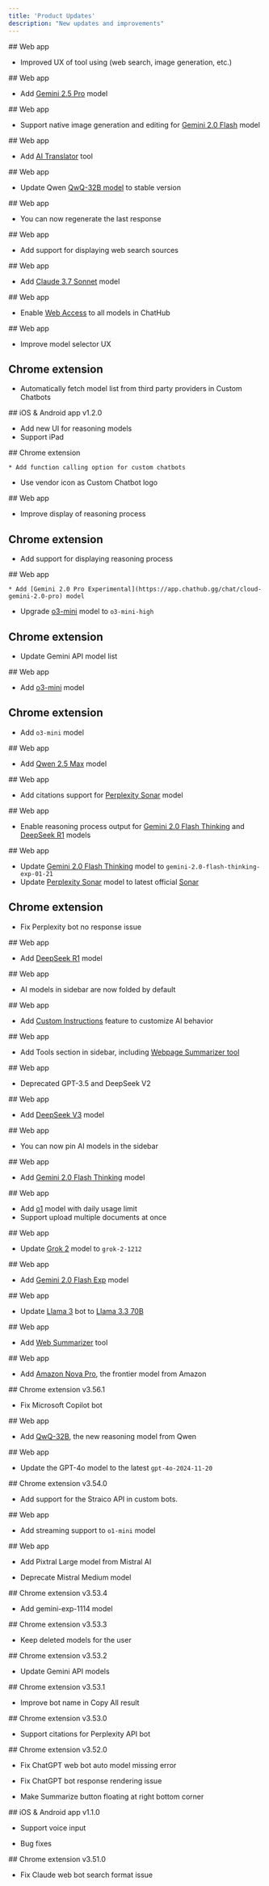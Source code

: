 ```yaml
---
title: 'Product Updates'
description: "New updates and improvements"
---
```


<Update label="April 1, 2025">
  ## Web app

  * Improved UX of tool using (web search, image generation, etc.)
</Update>

<Update label="March 25, 2025">
  ## Web app

  * Add [Gemini 2.5 Pro](https://app.chathub.gg/chat/cloud-gemini-2.5-pro) model
</Update>

<Update label="March 21, 2025">
  ## Web app

  * Support native image generation and editing for [Gemini 2.0 Flash](https://app.chathub.gg/chat/cloud-gemini-2.0-flash) model
</Update>

<Update label="March 19, 2025">
  ## Web app

  * Add [AI Translator](https://app.chathub.gg/ai-translator) tool
</Update>

<Update label="March 6, 2025">
  ## Web app

  * Update Qwen [QwQ-32B model](https://app.chathub.gg/chat/cloud-qwq-32b) to stable version
</Update>

<Update label="March 4, 2025">
  ## Web app

  * You can now regenerate the last response
</Update>

<Update label="February 27, 2025">
  ## Web app

  * Add support for displaying web search sources
</Update>

<Update label="February 25, 2025">
  ## Web app

  * Add [Claude 3.7 Sonnet](https://app.chathub.gg/chat/cloud-claude-3.7-sonnet) model
</Update>

<Update label="February 20, 2025">
  ## Web app

  * Enable [Web Access](/premium-features/web-access) to all models in ChatHub
</Update>

<Update label="February 17, 2025">
  ## Web app

  * Improve model selector UX

  ## Chrome extension

  * Automatically fetch model list from third party providers in Custom Chatbots
</Update>

<Update label="February 16, 2025">
  ## iOS & Android app v1.2.0

  * Add new UI for reasoning models
  * Support iPad
</Update>

<Update label="February 13, 2025">
  ## Chrome extension

	* Add function calling option for custom chatbots
  * Use vendor icon as Custom Chatbot logo
</Update>

<Update label="February 10, 2025">
  ## Web app

  * Improve display of reasoning process

  ## Chrome extension

  * Add support for displaying reasoning process
</Update>

<Update label="February 5, 2025">
  ## Web app

	* Add [Gemini 2.0 Pro Experimental](https://app.chathub.gg/chat/cloud-gemini-2.0-pro) model
  * Upgrade [o3-mini](https://app.chathub.gg/chat/cloud-o3-mini) model to `o3-mini-high`

  ## Chrome extension

  * Update Gemini API model list
</Update>

<Update label="January 31, 2025">
  ## Web app

  * Add [o3-mini](https://app.chathub.gg/chat/cloud-o3-mini) model

  ## Chrome extension

  * Add `o3-mini` model
</Update>

<Update label="January 28, 2025">
  ## Web app

  * Add [Qwen 2.5 Max](https://app.chathub.gg/chat/cloud-qwen2.5-max) model
</Update>

<Update label="January 25, 2025">
  ## Web app

  * Add citations support for [Perplexity Sonar](https://app.chathub.gg/chat/cloud-pplx-sonar-online) model
</Update>

<Update label="January 22, 2025">
  ## Web app

  * Enable reasoning process output for [Gemini 2.0 Flash Thinking](https://app.chathub.gg/chat/cloud-gemini-2.0-flash-thinking) and [DeepSeek R1](https://app.chathub.gg/chat/cloud-deepseek-r1) models
</Update>

<Update label="January 21, 2025">
  ## Web app

  * Update [Gemini 2.0 Flash Thinking](https://app.chathub.gg/chat/cloud-gemini-2.0-flash-thinking) model to `gemini-2.0-flash-thinking-exp-01-21`
  * Update [Perplexity Sonar](https://app.chathub.gg/chat/cloud-pplx-sonar-online) model to latest official [Sonar](https://sonar.perplexity.ai/)

  ## Chrome extension

  * Fix Perplexity bot no response issue
</Update>

<Update label="January 19, 2025">
  ## Web app

  * Add [DeepSeek R1](https://app.chathub.gg/chat/cloud-deepseek-r1) model
</Update>

<Update label="January 10, 2025">
  ## Web app

  * AI models in sidebar are now folded by default
</Update>

<Update label="January 6, 2025">
  ## Web app

  * Add [Custom Instructions](/features/custom-instructions) feature to customize AI behavior
</Update>

<Update label="January 3, 2025">
  ## Web app

  * Add Tools section in sidebar, including [Webpage Summarizer tool](https://app.chathub.gg/webpage-summarizer)
</Update>

<Update label="January 2, 2025">
  ## Web app

  * Deprecated GPT-3.5 and DeepSeek V2
</Update>

<Update label="December 26, 2024">
  ## Web app

  * Add [DeepSeek V3](https://app.chathub.gg/chat/cloud-deepseek-v3) model
</Update>

<Update label="December 24, 2024" >
  ## Web app

  * You can now pin AI models in the sidebar
</Update>

<Update label="December 20, 2024">
  ## Web app

  * Add [Gemini 2.0 Flash Thinking](https://app.chathub.gg/chat/cloud-gemini-2.0-flash-thinking) model
</Update>

<Update label="December 19, 2024">
  ## Web app

  * Add [o1](https://app.chathub.gg/chat/cloud-o1) model with daily usage limit
  * Support upload multiple documents at once
</Update>

<Update label="December 15, 2024">
  ## Web app

  * Update [Grok 2](https://app.chathub.gg/chat/cloud-grok-2) model to `grok-2-1212`
</Update>

<Update label="December 11, 2024">
  ## Web app

  * Add [Gemini 2.0 Flash Exp](https://app.chathub.gg/chat/cloud-gemini-2.0-flash) model
</Update>

<Update label="December 7, 2024">
  ## Web app

  * Update [Llama 3](https://app.chathub.gg/chat/cloud-llama3) bot to [Llama 3.3 70B](https://huggingface.co/meta-llama/Llama-3.3-70B-Instruct)
</Update>

<Update label="December 6, 2024">
  ## Web app

  * Add [Web Summarizer](https://app.chathub.gg/webpage-summarizer) tool
</Update>

<Update label="December 6, 2024">
  ## Web app

  * Add [Amazon Nova Pro](https://app.chathub.gg/chat/cloud-amazon-nova-pro), the frontier model from Amazon
</Update>

<Update label="December 3, 2024">
  ## Chrome extension v3.56.1

  * Fix Microsoft Copilot bot
</Update>

<Update label="November 28, 2024">
  ## Web app

  * Add [QwQ-32B](https://app.chathub.gg/chat/cloud-qwq-32b), the new reasoning model from Qwen
</Update>

<Update label="November 21, 2024">
  ## Web app

  * Update the GPT-4o model to the latest `gpt-4o-2024-11-20`
</Update>

<Update label="November 20, 2024">
  ## Chrome extension v3.54.0

  * Add support for the Straico API in custom bots.
</Update>

<Update label="November 20, 2024">
  ## Web app

  * Add streaming support to `o1-mini` model
</Update>

<Update label="November 19, 2024">
  ## Web app

  * Add Pixtral Large model from Mistral AI

  * Deprecate Mistral Medium model
</Update>

<Update label="November 17, 2024">
  ## Chrome extension v3.53.4

  * Add gemini-exp-1114 model
</Update>

<Update label="November 15, 2024">
  ## Chrome extension v3.53.3

  * Keep deleted models for the user
</Update>

<Update label="November 14, 2024">
  ## Chrome extension v3.53.2

  * Update Gemini API models
</Update>

<Update label="November 13, 2024">
  ## Chrome extension v3.53.1

  * Improve bot name in Copy All result
</Update>

<Update label="November 12, 2024">
  ## Chrome extension v3.53.0

  * Support citations for Perplexity API bot
</Update>

<Update label="November 11, 2024">
  ## Chrome extension v3.52.0

  * Fix ChatGPT web bot auto model missing error

  * Fix ChatGPT bot response rendering issue

  * Make Summarize button floating at right bottom corner
</Update>

<Update label="November 10, 2024">
  ## iOS & Android app v1.1.0

  * Support voice input

  * Bug fixes
</Update>

<Update label="November 8, 2024">
  ## Chrome extension v3.51.0

  * Fix Claude web bot search format issue
</Update>